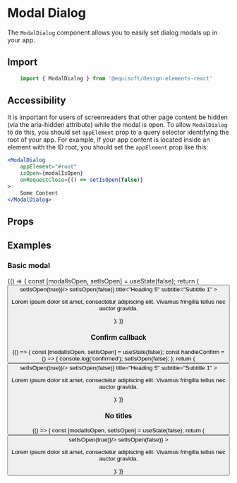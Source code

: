 
<Meta title="Modal / Modal Dialog" component={ModalDialog} />

# Modal Dialog

The `ModalDialog` component allows you to easily set dialog modals up in your app.

## Import

```js
    import { ModalDialog } from '@equisoft/design-elements-react'
```

## Accessibility

It is important for users of screenreaders that other page content be hidden (via the aria-hidden attribute) while the modal is open. To allow `ModalDialog` to do this, you should set `appElement` prop to a query selector identifying the root of your app. For example, if your app content is located inside an element with the ID root, you should set the `appElement` prop like this:

```jsx
<ModalDialog
    appElement="#root"
    isOpen={modalIsOpen}
    onRequestClose={() => setIsOpen(false)}
>
    Some Content
</ModalDialog>
```

## Props

<Props of={ModalDialog} />

## Examples

### Basic modal

<Preview>
  <Story name="Normal">
        {() => {
            const [modalIsOpen, setIsOpen] = useState(false);
            return (
                <Fragment>
                    <Button label="Open Modal" buttonType="primary" onClick={() => setIsOpen(true)}/>
                    <ModalDialog
                        appElement="#root"
                        ariaDescribedby="story-description"
                        isOpen={modalIsOpen}
                        onRequestClose={() => setIsOpen(false)}
                        title="Heading 5"
                        subtitle="Subtitle 1"
                    >
                        <p id="story-description">Lorem ipsum dolor sit amet, consectetur adipiscing elit. Vivamus fringilla tellus nec auctor gravida.</p>
                    </ModalDialog>
                </Fragment>
            );
        }}
  </Story>
</Preview>

### Confirm callback

<Preview>
  <Story name="Confirm callback">
        {() => {
            const [modalIsOpen, setIsOpen] = useState(false);
            const handleConfirm = () => {
                console.log('confirmed');
                setIsOpen(false);
            };
            return (
                <Fragment>
                    <Button label="Open Modal" buttonType="primary" onClick={() => setIsOpen(true)}/>
                    <ModalDialog
                        appElement="#root"
                        ariaDescribedby="story-description"
                        isOpen={modalIsOpen}
                        onConfirm={handleConfirm}
                        onRequestClose={() => setIsOpen(false)}
                        title="Heading 5"
                        subtitle="Subtitle 1"
                    >
                        <p id="story-description">Lorem ipsum dolor sit amet, consectetur adipiscing elit. Vivamus fringilla tellus nec auctor gravida.</p>
                    </ModalDialog>
                </Fragment>
            );
        }}
  </Story>
</Preview>

### No titles

<Preview>
  <Story name="No titles">
        {() => {
            const [modalIsOpen, setIsOpen] = useState(false);
            return (
                <Fragment>
                    <Button label="Open Modal" buttonType="primary" onClick={() => setIsOpen(true)}/>
                    <ModalDialog
                        appElement="#root"
                        ariaDescribedby="story-description"
                        isOpen={modalIsOpen}
                        onRequestClose={() => setIsOpen(false)}
                    >
                        <p id="story-description">Lorem ipsum dolor sit amet, consectetur adipiscing elit. Vivamus fringilla tellus nec auctor gravida.</p>
                    </ModalDialog>
                </Fragment>
            );
        }}
  </Story>
</Preview>